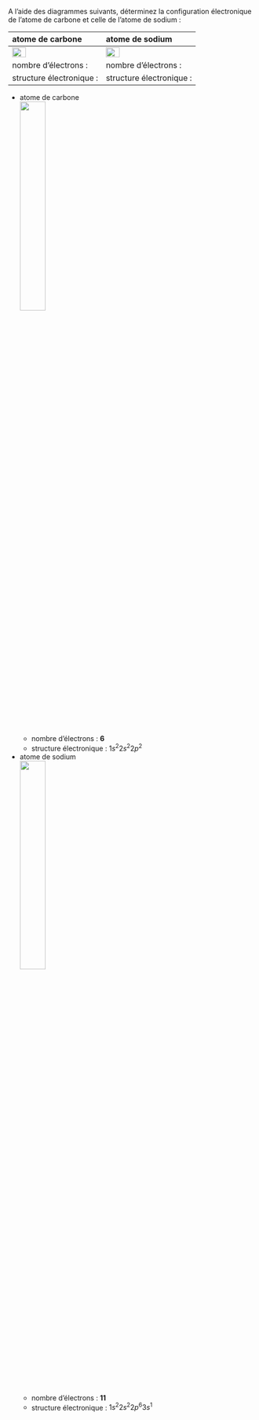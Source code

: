 :::::: {.Exercise-container}
::: {.Exercise data-latex=""}

A l'aide des diagrammes suivants, déterminez la configuration électronique de l'atome de carbone et celle de l'atome de sodium :

:::

| atome de carbone                          | atome de sodium                           |
| :---------------------------------------- | :---------------------------------------- |
| ![](images/energy-level-2.png){width=40%} | ![](images/energy-level-2.png){width=40%} |
| nombre d'électrons :                      | nombre d'électrons :                      |
| structure électronique :                  | structure électronique :                  |

::::::

::: {.Answer data-latex=""}

- atome de carbone  
  ![](images/energy-level-2-2.png){width=33%}
  - nombre d'électrons : **6**
  - structure électronique : $1s^2 2s^2 2p^2$

- atome de sodium  
  ![](images/energy-level-2-3.png){width=33%}
  - nombre d'électrons : **11**
  - structure électronique : $1s^2 2s^2 2p^6 3s^1$

:::
